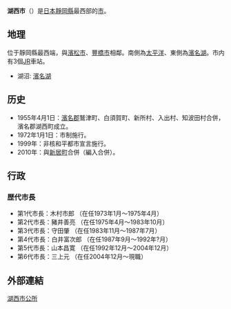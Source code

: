 {{Unreferenced|time=2017-02-20T09:15:26+00:00}}
{{Otheruses|湖西|subject=日本靜岡縣的市|other=同名或類似名的其它條目描述}}
{{日本都市
| 自治體名=湖西市
| 圖像=[[File:Arai_no_Seki_01.JPG|240px]]
| 圖像說明=[[今切關|今切關]]（[[新居關|新居關]]）遺跡
| 市章=[[File:Emblem_of_Kosai.svg|100px]]
| 日文原名=湖西市
| 平假名=こさいし
| 羅馬字拼音=Kosai-shi
| 都道府縣=靜岡縣
| 支廳=
| 編號=22221-6
| 面積=68.00
| 邊界未定=
| 人口=46,136
| 統計時間=2007年7月31日
| 自治體=[[濱松市|濱松市]]（[[西區_(濱松市)|西區]]、[[北區_(濱松市)|北區]]）<br>'''[[愛知縣|愛知縣]]'''：[[豐橋市|豐橋市]]
| 花=[[梔子花|梔子花]]
| 樹=[[松|松]]
| 鳥=
| 其他象徵物=
| 其他象徵=
| 市長=影山剛士
| 郵遞區號=431-0492
| 所在地=湖西市吉美3268
| 電話號碼=53-576-1111
| 外部連結=http://www.city.kosai.shizuoka.jp/
| 經度=
| 緯度=
| 地圖=[[File:Kosai_in_Shizuoka_Prefecture_Ja.svg|250px]]
| 註記=人口：[http://www.city.kosai.shizuoka.jp/index.html 湖西市官方網頁]
}}
'''湖西市'''（{{jpn|j=湖西市|hg=こさいし|rm=Kosai shi|f=y}}）是[[日本|日本]][[靜岡縣|靜岡縣]]最西部的[[市|市]]。

==地理==
位于靜岡縣最西端，與[[濱松市|濱松市]]、[[豐橋市|豐橋市]]相鄰。南側為[[太平洋|太平洋]]、東側為[[濱名湖|濱名湖]]。市内有3個[[JR|JR]]車站。
*湖沼: [[濱名湖|濱名湖]]

==历史==
*1955年4月1日：[[濱名郡|濱名郡]]鷲津町、白須賀町、新所村、入出村、知波田村合併，濱名郡湖西町成立。
*1972年1月1日：市制施行。
*1999年：非核和平都市宣言施行。
*2010年：與[[新居町|新居町]]合併（編入合併）。

==行政==
===歴代市長===
*第1代市長：木村市郎 （在任1973年1月～1975年4月）
*第2代市長：豬井善亮 （在任1975年4月～1983年10月）
*第3代市長：守田肇 （在任1983年11月～1987年7月）
*第4代市長：白井富次郎 （在任1987年9月～1992年?月）
*第5代市長：山本昌寛 （在任1992年12月～2004年12月）
*第6代市長：三上元 （在任2004年12月～現職）

==外部連結==
{{Commonscat|Kosai,_Shizuoka}}
[http://www.city.kosai.shizuoka.jp 湖西市公所] {{Wayback|url=http://www.city.kosai.shizuoka.jp/ |date=20100131043145 }}

{{靜岡縣}}

{{Coord|34|43|28|N|137|31|11|E|region:JP_type:city|display=title}}{{Authority control}}